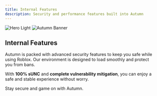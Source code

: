 ```yaml
---
title: Internal Features
description: Security and performance features built into Autumn
---
```


<img
  className="block dark:hidden"
  src="/images/hero-light.png"
  alt="Hero Light"
/>
<img
  className="hidden dark:block"
  src="/images/autumn-banner.png"
  alt="Autumn Banner"
/>

## Internal Features

Autumn is packed with advanced security features to keep you safe while using Roblox. Our environment is designed to load smoothly and protect you from bans.

With **100% sUNC** and **complete vulnerability mitigation**, you can enjoy a safe and stable experience without worry.

Stay secure and game on with Autumn.